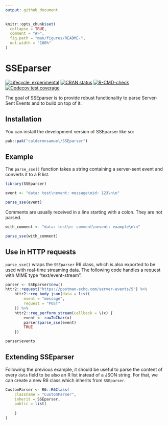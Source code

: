 ```yaml
---
output: github_document
---
```


<!-- README.md is generated from README.Rmd. Please edit that file -->

```r
knitr::opts_chunk$set(
  collapse = TRUE,
  comment = "#>",
  fig.path = "man/figures/README-",
  out.width = "100%"
)
```

# SSEparser

<!-- badges: start -->
[![Lifecycle: experimental](https://img.shields.io/badge/lifecycle-experimental-orange.svg)](https://lifecycle.r-lib.org/articles/stages.html#experimental)
[![CRAN status](https://www.r-pkg.org/badges/version/SSEparser)](https://CRAN.R-project.org/package=SSEparser)
[![R-CMD-check](https://github.com/calderonsamuel/SSEparser/actions/workflows/R-CMD-check.yaml/badge.svg)](https://github.com/calderonsamuel/SSEparser/actions/workflows/R-CMD-check.yaml)
[![Codecov test coverage](https://codecov.io/gh/calderonsamuel/SSEparser/branch/main/graph/badge.svg)](https://app.codecov.io/gh/calderonsamuel/SSEparser?branch=main)
<!-- badges: end -->

The goal of SSEparser is to provide robust functionality to parse Server-Sent Events and to build on top of it.

## Installation

You can install the development version of SSEparser like so:

``` r
pak::pak("calderonsamuel/SSEparser")
```

## Example

The `parse_sse()` function takes a string containing a server-sent event and converts it to a R list.

```r
library(SSEparser)

event <- "data: test\nevent: message\nid: 123\n\n"

parse_sse(event)

```

Comments are usually received in a line starting with a colon. They are not parsed.

```r
with_comment <- "data: test\n: comment\nevent: example\n\n"

parse_sse(with_comment)
```

## Use in HTTP requests

`parse_sse()` wraps the `SSEparser` R6 class, which is also exported to be used with real-time streaming data. The following code handles a request with MIME type "text/event-stream".

```r
parser <- SSEparser$new()
httr2::request("https://postman-echo.com/server-events/5") %>%
	httr2::req_body_json(data = list(
		event = "message",
		request = "POST"
	)) %>%
	httr2::req_perform_stream(callback = \(x) {
		event <- rawToChar(x)
		parser$parse_sse(event)
		TRUE
	})

parser$events
```

## Extending SSEparser

Following the previous example, it should be useful to parse the content of every `data` field to be also an R list instead of a JSON string. For that, we can create a new R6 class which inherits from `SSEparser`.

```r
CustomParser <- R6::R6Class(
	classname = "CustomParser",
	inherit = SSEparser,
	public = list(
		
	)
)
```


